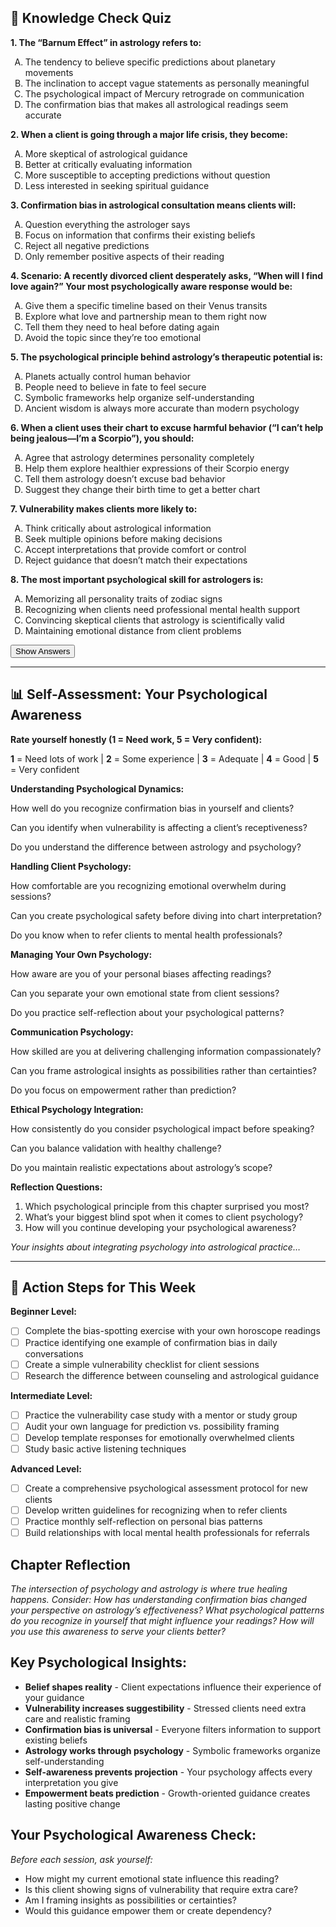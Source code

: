 ## 📝 Knowledge Check Quiz {.quiz-title}

::: {.quiz-box}
**1. The "Barnum Effect" in astrology refers to:**

A) The tendency to believe specific predictions about planetary movements  
B) The inclination to accept vague statements as personally meaningful  
C) The psychological impact of Mercury retrograde on communication  
D) The confirmation bias that makes all astrological readings seem accurate

**2. When a client is going through a major life crisis, they become:**

A) More skeptical of astrological guidance  
B) Better at critically evaluating information  
C) More susceptible to accepting predictions without question  
D) Less interested in seeking spiritual guidance

**3. Confirmation bias in astrological consultation means clients will:**

A) Question everything the astrologer says  
B) Focus on information that confirms their existing beliefs  
C) Reject all negative predictions  
D) Only remember positive aspects of their reading

**4. Scenario: A recently divorced client desperately asks, "When will I find love again?" Your most psychologically aware response would be:**

A) Give them a specific timeline based on their Venus transits  
B) Explore what love and partnership mean to them right now  
C) Tell them they need to heal before dating again  
D) Avoid the topic since they're too emotional

**5. The psychological principle behind astrology's therapeutic potential is:**

A) Planets actually control human behavior  
B) People need to believe in fate to feel secure  
C) Symbolic frameworks help organize self-understanding  
D) Ancient wisdom is always more accurate than modern psychology

**6. When a client uses their chart to excuse harmful behavior ("I can't help being jealous—I'm a Scorpio"), you should:**

A) Agree that astrology determines personality completely  
B) Help them explore healthier expressions of their Scorpio energy  
C) Tell them astrology doesn't excuse bad behavior  
D) Suggest they change their birth time to get a better chart

**7. Vulnerability makes clients more likely to:**

A) Think critically about astrological information  
B) Seek multiple opinions before making decisions  
C) Accept interpretations that provide comfort or control  
D) Reject guidance that doesn't match their expectations

**8. The most important psychological skill for astrologers is:**

A) Memorizing all personality traits of zodiac signs  
B) Recognizing when clients need professional mental health support  
C) Convincing skeptical clients that astrology is scientifically valid  
D) Maintaining emotional distance from client problems

<button onclick="toggleAnswers()" class="show-answers-btn">Show Answers</button>

::: {.answers-content style="display: none;"}
**Answer Key:** 1-B, 2-C, 3-B, 4-B, 5-C, 6-B, 7-C, 8-B
:::
:::

---

## 📊 Self-Assessment: Your Psychological Awareness

::: {.assessment-box}

**Rate yourself honestly (1 = Need work, 5 = Very confident):**

::: {.rating-scale}
**1** = Need lots of work | **2** = Some experience | **3** = Adequate | **4** = Good | **5** = Very confident
:::

**Understanding Psychological Dynamics:**

How well do you recognize confirmation bias in yourself and clients? 

Can you identify when vulnerability is affecting a client's receptiveness? 

Do you understand the difference between astrology and psychology? 

**Handling Client Psychology:**

How comfortable are you recognizing emotional overwhelm during sessions? 

Can you create psychological safety before diving into chart interpretation? 

Do you know when to refer clients to mental health professionals? 

**Managing Your Own Psychology:**

How aware are you of your personal biases affecting readings? 

Can you separate your own emotional state from client sessions? 

Do you practice self-reflection about your psychological patterns? 

**Communication Psychology:**

How skilled are you at delivering challenging information compassionately? 

Can you frame astrological insights as possibilities rather than certainties? 

Do you focus on empowerment rather than prediction? 

**Ethical Psychology Integration:**

How consistently do you consider psychological impact before speaking? 

Can you balance validation with healthy challenge? 

Do you maintain realistic expectations about astrology's scope? 

**Reflection Questions:**

1. Which psychological principle from this chapter surprised you most?
2. What's your biggest blind spot when it comes to client psychology?
3. How will you continue developing your psychological awareness?

::: {.writing-space}
*Your insights about integrating psychology into astrological practice...*
:::

:::

---

## 🎯 Action Steps for This Week

::: {.action-box}

**Beginner Level:**

- [ ] Complete the bias-spotting exercise with your own horoscope readings
- [ ] Practice identifying one example of confirmation bias in daily conversations
- [ ] Create a simple vulnerability checklist for client sessions
- [ ] Research the difference between counseling and astrological guidance

**Intermediate Level:**

- [ ] Practice the vulnerability case study with a mentor or study group
- [ ] Audit your own language for prediction vs. possibility framing
- [ ] Develop template responses for emotionally overwhelmed clients
- [ ] Study basic active listening techniques

**Advanced Level:**

- [ ] Create a comprehensive psychological assessment protocol for new clients
- [ ] Develop written guidelines for recognizing when to refer clients
- [ ] Practice monthly self-reflection on personal bias patterns
- [ ] Build relationships with local mental health professionals for referrals
:::

## **Chapter Reflection**

*The intersection of psychology and astrology is where true healing happens. Consider: How has understanding confirmation bias changed your perspective on astrology's effectiveness? What psychological patterns do you recognize in yourself that might influence your readings? How will you use this awareness to serve your clients better?*

## **Key Psychological Insights:**

::: {.takeaway-box}

- **Belief shapes reality** - Client expectations influence their experience of your guidance
- **Vulnerability increases suggestibility** - Stressed clients need extra care and realistic framing
- **Confirmation bias is universal** - Everyone filters information to support existing beliefs
- **Astrology works through psychology** - Symbolic frameworks organize self-understanding
- **Self-awareness prevents projection** - Your psychology affects every interpretation you give
- **Empowerment beats prediction** - Growth-oriented guidance creates lasting positive change
:::

## **Your Psychological Awareness Check:**

*Before each session, ask yourself:*

- How might my current emotional state influence this reading?
- Is this client showing signs of vulnerability that require extra care?
- Am I framing insights as possibilities or certainties?
- Would this guidance empower them or create dependency?

<script src="../scripts/quiz-interactions.js"></script>
